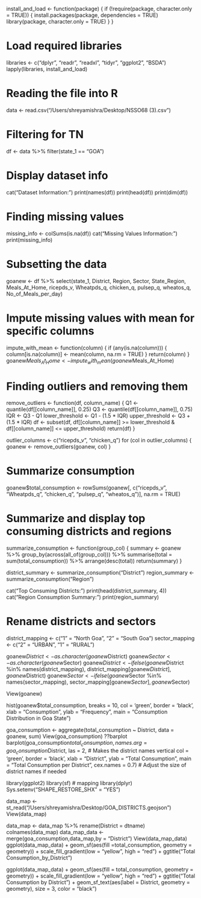 install_and_load <- function(package) {
  if (!require(package, character.only = TRUE)) {
    install.packages(package, dependencies = TRUE)
    library(package, character.only = TRUE)
  }
}

# Load required libraries
libraries <- c("dplyr", "readr", "readxl", "tidyr", "ggplot2", "BSDA")
lapply(libraries, install_and_load)

# Reading the file into R
data <- read.csv("/Users/shreyamishra/Desktop/NSSO68 (3).csv")

# Filtering for TN
df <- data %>%
  filter(state_1 == "GOA")

# Display dataset info
cat("Dataset Information:\n")
print(names(df))
print(head(df))
print(dim(df))

# Finding missing values
missing_info <- colSums(is.na(df))
cat("Missing Values Information:\n")
print(missing_info)

# Subsetting the data
goanew <- df %>%
  select(state_1, District, Region, Sector, State_Region, Meals_At_Home, ricepds_v, Wheatpds_q, chicken_q, pulsep_q, wheatos_q, No_of_Meals_per_day)

# Impute missing values with mean for specific columns
impute_with_mean <- function(column) {
  if (any(is.na(column))) {
    column[is.na(column)] <- mean(column, na.rm = TRUE)
  }
  return(column)
}
goanew$Meals_At_Home <- impute_with_mean(goanew$Meals_At_Home)

# Finding outliers and removing them
remove_outliers <- function(df, column_name) {
  Q1 <- quantile(df[[column_name]], 0.25)
  Q3 <- quantile(df[[column_name]], 0.75)
  IQR <- Q3 - Q1
  lower_threshold <- Q1 - (1.5 * IQR)
  upper_threshold <- Q3 + (1.5 * IQR)
  df <- subset(df, df[[column_name]] >= lower_threshold & df[[column_name]] <= upper_threshold)
  return(df)
}

outlier_columns <- c("ricepds_v", "chicken_q")
for (col in outlier_columns) {
  goanew <- remove_outliers(goanew, col)
}

# Summarize consumption
goanew$total_consumption <- rowSums(goanew[, c("ricepds_v", "Wheatpds_q", "chicken_q", "pulsep_q", "wheatos_q")], na.rm = TRUE)

# Summarize and display top consuming districts and regions
summarize_consumption <- function(group_col) {
  summary <- goanew %>%
    group_by(across(all_of(group_col))) %>%
    summarise(total = sum(total_consumption)) %>%
    arrange(desc(total))
  return(summary)
}

district_summary <- summarize_consumption("District")
region_summary <- summarize_consumption("Region")

cat("Top Consuming Districts:\n")
print(head(district_summary, 4))
cat("Region Consumption Summary:\n")
print(region_summary)

# Rename districts and sectors
district_mapping <- c("1" = "North Goa", "2" = "South Goa")
sector_mapping <- c("2" = "URBAN", "1" = "RURAL")

goanew$District <- as.character(goanew$District)
goanew$Sector <- as.character(goanew$Sector)
goanew$District <- ifelse(goanew$District %in% names(district_mapping), district_mapping[goanew$District], goanew$District)
goanew$Sector <- ifelse(goanew$Sector %in% names(sector_mapping), sector_mapping[goanew$Sector], goanew$Sector)

View(goanew)

hist(goanew$total_consumption, breaks = 10, col = 'green', border = 'black', 
     xlab = "Consumption", ylab = "Frequency", main = "Consumption Distribution in Goa State")

goa_consumption <- aggregate(total_consumption ~ District, data = goanew, sum) 
View(goa_consumption)
??barplot
barplot(goa_consumption$total_consumption, 
        names.arg = goa_consumption$District, 
        las = 2, # Makes the district names vertical
        col = 'green', 
        border = 'black', 
        xlab = "District", 
        ylab = "Total Consumption", 
        main = "Total Consumption per District",
        cex.names = 0.7) # Adjust the size of district names if needed



library(ggplot2) 
library(sf) # mapping
library(dplyr) 
Sys.setenv("SHAPE_RESTORE_SHX" = "YES") 

data_map <- st_read("/Users/shreyamishra/Desktop/GOA_DISTRICTS.geojson") 
View(data_map)

data_map <- data_map %>% 
  rename(District = dtname) 
colnames(data_map) 
data_map_data <- merge(goa_consumption,data_map,by = "District") 
View(data_map_data)
ggplot(data_map_data) + 
  geom_sf(aes(fill =total_consumption, geometry = geometry)) + 
  scale_fill_gradient(low = "yellow", high = "red") + 
  ggtitle("Total Consumption_by_District") 

ggplot(data_map_data) + 
  geom_sf(aes(fill = total_consumption, geometry = geometry)) + 
  scale_fill_gradient(low = "yellow", high = "red") + 
  ggtitle("Total Consumption by District") +
  geom_sf_text(aes(label = District, geometry = geometry), size = 3, color = "black")
































































